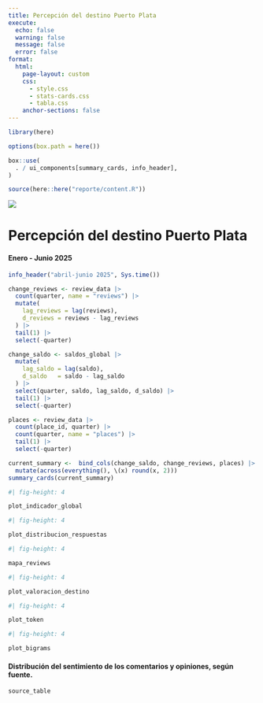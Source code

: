 ```yaml
---
title: Percepción del destino Puerto Plata
execute:
  echo: false    
  warning: false 
  message: false 
  error: false
format: 
  html:
    page-layout: custom
    css:
      - style.css
      - stats-cards.css
      - tabla.css
    anchor-sections: false
---
```


```r
library(here)

options(box.path = here())

box::use(
  . / ui_components[summary_cards, info_header],
)

source(here::here("reporte/content.R"))
```


<div class="page-layout-custom">

::: {.document-header .mb-2}

::: {.grid  .header-container}
::: {.g-col-12 .g-col-md-2}

<img class="logo" src="https://bergantin.do/wp-content/themes/punta-bergantin/assets/img/general/logo-punta-bergantin-blanco.svg">

:::
::: {.g-col-12 .g-col-md-10 .text-center .header-text}

<h1>Percepción del destino Puerto Plata</h1>
<h4>Enero - Junio 2025</h4>

:::
:::
:::


::: {.document-content-container}


```r
info_header("abril-junio 2025", Sys.time())
```


```r

change_reviews <- review_data |>
  count(quarter, name = "reviews") |>
  mutate(
    lag_reviews = lag(reviews),
    d_reviews = reviews - lag_reviews
  ) |>
  tail(1) |>
  select(-quarter)

change_saldo <- saldos_global |> 
  mutate(
    lag_saldo = lag(saldo),
    d_saldo   = saldo - lag_saldo
  ) |> 
  select(quarter, saldo, lag_saldo, d_saldo) |> 
  tail(1) |>
  select(-quarter)

places <- review_data |>
  count(place_id, quarter) |>
  count(quarter, name = "places") |> 
  tail(1) |>
  select(-quarter)

current_summary <-  bind_cols(change_saldo, change_reviews, places) |>
  mutate(across(everything(), \(x) round(x, 2)))
summary_cards(current_summary)
```


::: {.grid .mb-2}
::: {.g-col-12 .g-col-md-6}
```r
#| fig-height: 4

plot_indicador_global
```
:::

::: {.g-col-12 .g-col-md-6}
```r
#| fig-height: 4

plot_distribucion_respuestas
```
:::
:::


::: {.grid .mb-2}
::: {.g-col-12 .g-col-md-6}
```r
#| fig-height: 4

mapa_reviews
```
:::

::: {.g-col-12 .g-col-md-6}
```r
#| fig-height: 4

plot_valoracion_destino
```
:::
:::


::: {.grid .mb-3}
::: {.g-col-12 .g-col-md-6}
```r
#| fig-height: 4

plot_token
```
:::

::: {.g-col-12 .g-col-md-6}
```r
#| fig-height: 4

plot_bigrams
```
:::
:::


#### Distribución del sentimiento de los comentarios y opiniones, según fuente.

```r
source_table
```

:::

<br>
</div>